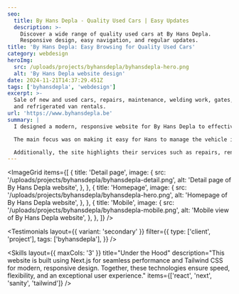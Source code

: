 ```yaml
---
seo:
  title: By Hans Depla - Quality Used Cars | Easy Updates
  description: >-
    Discover a wide range of quality used cars at By Hans Depla.
    Responsive design, easy navigation, and regular updates.
title: 'By Hans Depla: Easy Browsing for Quality Used Cars'
category: webdesign
heroImg:
  src: /uploads/projects/byhansdepla/byhansdepla-hero.png
  alt: 'By Hans Depla website design'
date: 2024-11-21T14:37:29.451Z
tags: ['byhansdepla', 'webdesign']
excerpt: >-
  Sale of new and used cars, repairs, maintenance, welding work, gates,
  and refrigerated van rentals.
url: 'https://www.byhansdepla.be'
summary: |
  I designed a modern, responsive website for By Hans Depla to effectively showcase their vehicles and services. The previous site lacked maintainability and adaptability for different devices, which hindered usability. The new website solves these issues and ensures seamless navigation across all platforms.

  The main focus was on making it easy for Hans to manage the vehicle inventory. With an intuitive interface, it's now simple to add, edit, and remove vehicles, saving time and effort. Each vehicle listing is visually appealing and informative, enhancing the browsing experience for customers.

  Additionally, the site highlights their services such as repairs, rentals, and custom welding work. The clean layout and responsive design ensure visitors can quickly find information. This modern approach positions By Hans Depla as a professional, customer-focused business.
---
```


<ImageGrid
	items={[
		{
			title: 'Detail page',
			image: {
				src: '/uploads/projects/byhansdepla/byhansdepla-detail.png',
				alt: 'Detail page of By Hans Depla website',
			},
		},
		{
			title: 'Homepage',
			image: {
				src: '/uploads/projects/byhansdepla/byhansdepla-hero.png',
				alt: 'Homepage of By Hans Depla website',
			},
		},
		{
			title: 'Mobile',
			image: {
				src: '/uploads/projects/byhansdepla/byhansdepla-mobile.png',
				alt: 'Mobile view of By Hans Depla website',
			},
		},
	]}
/>

<Testimonials
	layout={{ variant: 'secondary' }}
	filter={{
		type: ['client', 'project'],
		tags: ['byhansdepla'],
	}}
/>

<Skills
	layout={{ maxCols: '3' }}
	title="Under the Hood"
	description="This website is built using Next.js for seamless performance and Tailwind CSS for modern, responsive design. Together, these technologies ensure speed, flexibility, and an exceptional user experience."
	items={['react', 'next', 'sanity', 'tailwind']}
/>
